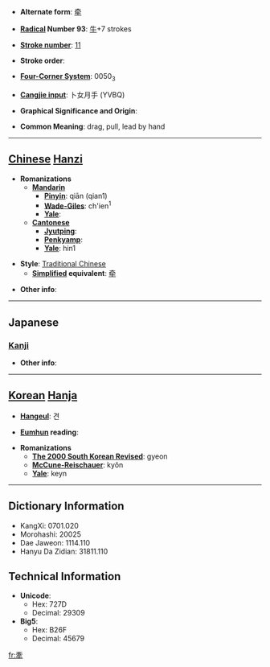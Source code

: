 * '''Alternate form''': [[牵]]

* '''[[Wiktionary:Chinese radical index| Radical]] Number 93''': [[Wiktionary:Chinese radical index 牛|牛]]+7 strokes

* '''[[Wiktionary:Chinese total strokes index|Stroke number]]''': [[Wiktionary:Chinese total strokes index 11|11]]

* '''Stroke order''': 

* '''[[Wiktionary:Chinese four corner index|Four-Corner System]]''': 0050<sub>3</sub>

* '''[[Wiktionary:Chinese Cangjie index|Cangjie input]]''': 卜女月手 (YVBQ)

* '''Graphical Significance and Origin''': 

* '''Common Meaning''': drag, pull, lead by hand

----

== [[Chinese]] [[Hanzi]] ==

* '''Romanizations'''
** '''[[Mandarin]]'''
*** '''[[Pinyin]]''': qiān (qian1)
*** '''[[Wade-Giles]]''': ch'ien<sup>1</sup>
*** '''[[Yale]]''': 
** '''[[Cantonese]]'''
*** '''[[Jyutping]]''':
*** '''[[Penkyamp]]''': 
*** '''[[Yale]]''': hin1

* '''Style''': [[Traditional Chinese]] 
** '''[[Simplified Chinese|Simplified]] equivalent''': [[牵]]

* '''Other info''': 

----

==Japanese==
===[[Kanji]]===
{{kanji|on readings=[[けん]] (ken)
|kun readings=[[ひく]] (hiku)
}}

* '''Other info''':  

----

== [[Korean]] [[Hanja]] ==

* '''[[Hangeul]]''': 견

* '''[[Eumhun]] reading''': 

* '''Romanizations'''
** '''[[The 2000 South Korean Revised Romanization|The 2000 South Korean Revised]]''': gyeon
** '''[[McCune-Reischauer]]''': kyŏn
** '''[[Yale]]''': keyn

----

== Dictionary Information ==

* KangXi: 0701.020
* Morohashi: 20025
* Dae Jaweon: 1114.110
* Hanyu Da Zidian: 31811.110

== Technical Information ==

* '''Unicode''':
** Hex: 727D
** Decimal: 29309
* '''Big5''':
** Hex: B26F
** Decimal: 45679

[[fr:牽]]